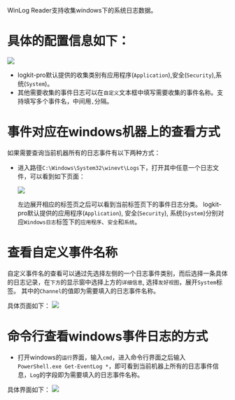 WinLog Reader支持收集windows下的系统日志数据。

# 具体的配置信息如下：

![](https://dn-odum9helk.qbox.me/FjfqlvVtKScPjWp3-f82AmDpddEC)

* logkit-pro默认提供的收集类别有应用程序(`Application`),安全(`Security`),系统(`System`)。
* 其他需要收集的事件日志可以在`自定义`文本框中填写需要收集的事件名称。支持填写多个事件名，中间用`,`分隔。


# 事件对应在windows机器上的查看方式


如果需要查询当前机器所有的日志事件有以下两种方式：

* 进入路径`C:\Windows\System32\winevt\Logs`下，打开其中任意一个日志文件，可以看到如下页面：

  ![](https://dn-odum9helk.qbox.me/Ft0rjzt-KOTThYSuHPVEwSeBnSdM)
	
	左边展开相应的标签页之后可以看到当前标签页下的事件日志分类。
	logkit-pro默认提供的应用程序(`Application`), 安全(`Security`), 系统(`System`)分别对应`Windows日志`标签下的`应用程序`、`安全`和`系统`。

# 查看自定义事件名称

自定义事件名的查看可以通过先选择左侧的一个日志事件类别，而后选择一条具体的日志记录，在`下方`的显示窗中选择上方的`详细信息`, 选择`友好视图`，展开`System`标签。
其中的`Channel`的值即为需要填入的日志事件名称。

具体页面如下：
	![](https://dn-odum9helk.qbox.me/Fi1aQ1ePKjVqOdTIDLWtwBiYU5WS)
	

# 命令行查看windows事件日志的方式

* 打开windows的`运行`界面，输入`cmd`，进入命令行界面之后输入`PowerShell.exe Get-EventLog *`，即可看到当前机器上所有的日志事件信息，`Log`的字段即为需要填入的日志事件名称。
 
具体界面如下：
  ![](https://dn-odum9helk.qbox.me/FmDkJ8m9ud08SSxyRfWk4N6m51So)